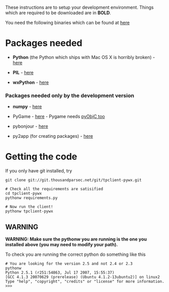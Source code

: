 These instructions are to setup your development environment. Things which are required to be downloaded are in '''BOLD'''.
        
You need the following binaries which can be found at [http://pythonmac.org/packages/py25-fat/index.html here]

= Packages needed =
        
* '''Python''' (the Python which ships with Mac OS X is horribly broken) - [http://pythonmac.org/packages/py25-fat/dmg/python-2.5-macosx.dmg here]
        
* '''PIL''' - [http://pythonmac.org/packages/py25-fat/dmg/PIL-1.1.6-py2.5-macosx10.4-2007-05-18.dmg here]
        
* '''wxPython''' - [http://pythonmac.org/packages/py25-fat/dmg/wxPython2.8-osx-unicode-2.8.3.0-universal10.4-py2.5.dmg here]

=== Packages needed only by the development version ===
        
* '''numpy''' - [http://pythonmac.org/packages/py25-fat/mpkg/numpy-1.0.3-py2.5-macosx10.4.mpkg.zip here]
        
* PyGame - [http://http://rene.f0o.com/~rene/stuff/macosx/pygame-1.8.0rc3-py2.5-macosx10.4.mpkg.zip/ here] - Pygame needs [http://pythonmac.org/packages/py25-fat/mpkg/pyobjc-1.4-py2.5-macosx10.4.mpkg.zip pyObjC too]

* pybonjour - [http://o2s.csail.mit.edu/o2s-wiki/pybonjour here]

* py2app (for creating packages) - [http://svn.pythonmac.org/py2app/py2app/trunk/doc/index.html here]

= Getting the code =

If you only have git installed, try
<pre>
git clone git://git.thousandparsec.net/git/tpclient-pywx.git

# Check all the requirements are satisified
cd tpclient-pywx
pythonw requirements.py

# Now run the client!
pythonw tpclient-pywx
</pre>

== WARNING ==

'''WARNING: Make sure the pythonw you are running is the one you installed above (you may need to modify your path). '''

To check you are running the correct python do something like this
<pre>
# You are looking for the version 2.5 and not 2.4 or 2.3
pythonw
Python 2.5.1 (r251:54863, Jul 17 2007, 15:55:37) 
[GCC 4.1.3 20070629 (prerelease) (Ubuntu 4.1.2-13ubuntu2)] on linux2
Type "help", "copyright", "credits" or "license" for more information.
>>> 
</pre>